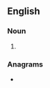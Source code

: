 ==English==

===Noun===
{{head|en|noun form}}

# {{plural of|groundsel|lang=en}}

===Anagrams===
* {{anagrams|en|a=deglnorssu|groundless}}